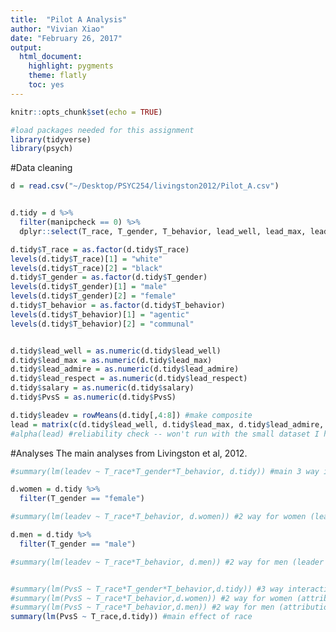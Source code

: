 ```yaml
---
title:  "Pilot A Analysis"
author: "Vivian Xiao"
date: "February 26, 2017"
output: 
  html_document:
    highlight: pygments
    theme: flatly
    toc: yes
---
```


```r
knitr::opts_chunk$set(echo = TRUE)
```


```r
#load packages needed for this assignment
library(tidyverse)
library(psych)
```


#Data cleaning
```r
d = read.csv("~/Desktop/PSYC254/livingston2012/Pilot_A.csv")


d.tidy = d %>%
  filter(manipcheck == 0) %>%
  dplyr::select(T_race, T_gender, T_behavior, lead_well, lead_max, lead_admire, lead_respect, salary, PvsS, race, age, gender,educ, workex,pol_s, pol_e) 

d.tidy$T_race = as.factor(d.tidy$T_race)
levels(d.tidy$T_race)[1] = "white"
levels(d.tidy$T_race)[2] = "black"
d.tidy$T_gender = as.factor(d.tidy$T_gender)
levels(d.tidy$T_gender)[1] = "male"
levels(d.tidy$T_gender)[2] = "female"
d.tidy$T_behavior = as.factor(d.tidy$T_behavior)
levels(d.tidy$T_behavior)[1] = "agentic"
levels(d.tidy$T_behavior)[2] = "communal"


d.tidy$lead_well = as.numeric(d.tidy$lead_well) 
d.tidy$lead_max = as.numeric(d.tidy$lead_max)
d.tidy$lead_admire = as.numeric(d.tidy$lead_admire)
d.tidy$lead_respect = as.numeric(d.tidy$lead_respect)
d.tidy$salary = as.numeric(d.tidy$salary)
d.tidy$PvsS = as.numeric(d.tidy$PvsS)

d.tidy$leadev = rowMeans(d.tidy[,4:8]) #make composite 
lead = matrix(c(d.tidy$lead_well, d.tidy$lead_max, d.tidy$lead_admire, d.tidy$lead_respect,d.tidy$salary), ncol=5)
#alpha(lead) #reliability check -- won't run with the small dataset I have now, but should work in the future
```


#Analyses
The main analyses from Livingston et al, 2012.
```r
#summary(lm(leadev ~ T_race*T_gender*T_behavior, d.tidy)) #main 3 way interaction (leader evaluations)

d.women = d.tidy %>%
  filter(T_gender == "female")

#summary(lm(leadev ~ T_race*T_behavior, d.women)) #2 way for women (leader evaluations)

d.men = d.tidy %>%
  filter(T_gender == "male")

#summary(lm(leadev ~ T_race*T_behavior, d.men)) #2 way for men (leader evaluations)


#summary(lm(PvsS ~ T_race*T_gender*T_behavior,d.tidy)) #3 way interaction (attribution of behavior)
#summary(lm(PvsS ~ T_race*T_behavior,d.women)) #2 way for women (attribution of behavior)
#summary(lm(PvsS ~ T_race*T_behavior,d.men)) #2 way for men (attribution of behavior)
summary(lm(PvsS ~ T_race,d.tidy)) #main effect of race
```

